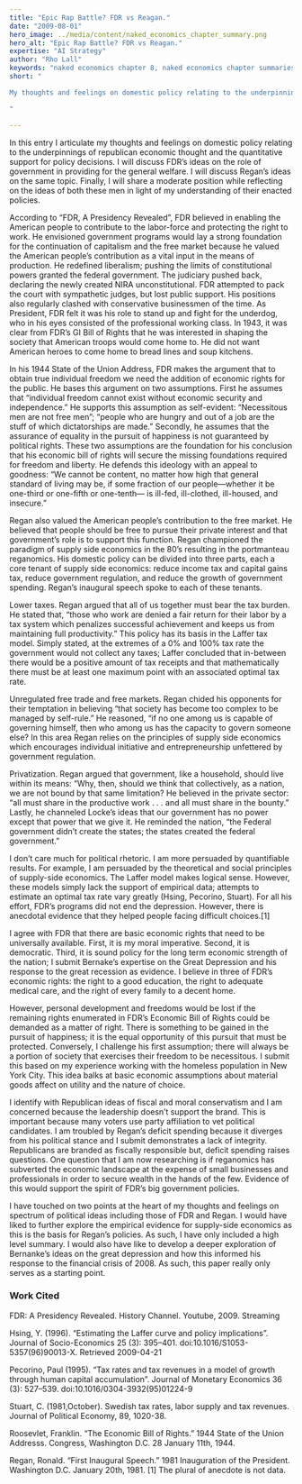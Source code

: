 ```yaml
---
title: "Epic Rap Battle? FDR vs Reagan."
date: "2009-08-01"
hero_image: ../media/content/naked_economics_chapter_summary.png
hero_alt: "Epic Rap Battle? FDR vs Reagan."
expertise: "AI Strategy"
author: "Rho Lall"
keywords: "naked economics chapter 8, naked economics chapter summaries, naked economics undressing the dismal science chapter summaries, naked economics undressing the dismal science sparknotes, naked economics cliff notes"
short: "

My thoughts and feelings on domestic policy relating to the underpinnings of republican economic thought and the quantitative support for policy decisions.

"

---
```

In this entry I articulate my thoughts and feelings on domestic policy relating to the underpinnings of republican economic thought and the quantitative support for policy decisions.  I will discuss FDR’s ideas on the role of government in providing for the general welfare.  I will discuss Regan’s ideas on the same topic.  Finally, I will share a moderate position while reflecting on the ideas of both these men in light of my understanding of their enacted policies.

According to “FDR, A Presidency Revealed”, FDR believed in enabling the American people to contribute to the labor-force and protecting the right to work.  He envisioned government programs would lay a strong foundation for the continuation of capitalism and the free market because he valued the American people’s contribution as a vital input in the means of production.  He redefined liberalism; pushing the limits of constitutional powers granted the federal government.  The judiciary pushed back, declaring the newly created NIRA unconstitutional.  FDR attempted to pack the court with sympathetic judges, but lost public support.  His positions also regularly clashed with conservative businessmen of the time.  As President, FDR felt it was his role to stand up and fight for the underdog, who in his eyes consisted of the professional working class.  In 1943, it was clear from FDR’s GI Bill of Rights that he was interested in shaping the society that American troops would come home to.  He did not want American heroes to come home to bread lines and soup kitchens.

In his 1944 State of the Union Address, FDR makes the argument that to obtain true individual freedom we need the addition of economic rights for the public.  He bases this argument on two assumptions.  First he assumes that “individual freedom cannot exist without economic security and independence.”  He supports this assumption as self-evident: “Necessitous men are not free men”; “people who are hungry and out of a job are the stuff of which dictatorships are made.”  Secondly, he assumes that the assurance of equality in the pursuit of happiness is not guaranteed by political rights.  These two assumptions are the foundation for his conclusion that his economic bill of rights will secure the missing foundations required for freedom and liberty.  He defends this ideology with an appeal to goodness:  “We cannot be content, no matter how high that general standard of living may be, if some fraction of our people—whether it be one-third or one-fifth or one-tenth— is ill-fed, ill-clothed, ill-housed, and insecure.”

Regan also valued the American people’s contribution to the free market.  He believed that people should be free to pursue their private interest and that government’s role is to support this function.  Regan championed the paradigm of supply side economics in the 80’s resulting in the portmanteau reganomics.  His domestic policy can be divided into three parts, each a core tenant of supply side economics: reduce income tax and capital gains tax, reduce government regulation, and reduce the growth of government spending.  Regan’s inaugural speech spoke to each of these tenants.

Lower taxes.  Regan argued that all of us together must bear the tax burden.  He stated that, “those who work are denied a fair return for their labor by a tax system which penalizes successful achievement and keeps us from maintaining full productivity.”  This policy has its basis in the Laffer tax model.  Simply stated, at the extremes of a 0% and 100% tax rate the government would not collect any taxes; Laffer concluded that in-between there would be a positive amount of tax receipts and that mathematically there must be at least one maximum point with an associated optimal tax rate.

Unregulated free trade and free markets.  Regan chided his opponents for their temptation in believing “that society has become too complex to be managed by self-rule.”  He reasoned, “if no one among us is capable of governing himself, then who among us has the capacity to govern someone else?  In this area Regan relies on the principles of supply side economics which encourages individual initiative and entrepreneurship unfettered by government regulation.

Privatization.  Regan argued that government, like a household,  should live within its means: “Why, then, should we think that collectively, as a nation, we are not bound by that same limitation?  He believed in the private sector: “all must share in the productive work . . . and all must share in the bounty.”  Lastly, he channeled Locke’s ideas that our government has no power except that power that we give it.  He reminded the nation, “the Federal government didn’t create the states; the states created the federal government.”

I don’t care much for political rhetoric.  I am more persuaded by quantifiable results.  For example, I am persuaded by the theoretical and social principles of supply-side economics.  The Laffer model makes logical sense.  However, these models simply lack the support of empirical data; attempts to estimate an optimal tax rate vary greatly (Hsing, Pecorino, Stuart).  For all his effort, FDR’s programs did not end the depression.  However, there is anecdotal evidence that they helped people facing difficult choices.[1]

I agree with FDR that there are basic economic rights that need to be universally available.  First, it is my moral imperative.  Second, it is democratic.  Third, it is sound policy for the long term economic strength of the nation; I submit Bernake’s expertise on the Great Depression and his response to the great recession as evidence.  I believe in three of FDR’s economic rights: the right to a good education, the right to adequate medical care, and the right of every family to a decent home.

However, personal development and freedoms would be lost if the remaining rights enumerated in FDR’s Economic Bill of Rights could be demanded as a matter of right.  There is something to be gained in the pursuit of happiness; it is the equal opportunity of this pursuit that must be protected.  Conversely, I challenge his first assumption; there will always be a portion of society that exercises their freedom to be necessitous.  I submit this based on my experience working with the homeless population in New York City.  This idea balks at basic economic assumptions about material goods affect on utility and the nature of choice.

I identify with Republican ideas of fiscal and moral conservatism and I am concerned because the leadership doesn’t support the brand.  This is important because many voters use party affiliation to vet political candidates.  I am troubled by Regan’s deficit spending because it diverges from his political stance and I submit demonstrates a lack of integrity.  Republicans are branded as fiscally responsible but, deficit spending raises questions.  One question that I am now researching is if reganomics has subverted the economic landscape at the expense of small businesses and professionals in order to secure wealth in the hands of the few.  Evidence of this would support the spirit of FDR’s big government policies.

I have touched on two points at the heart of my thoughts and feelings on spectrum of political ideas including those of FDR and Regan.  I would have liked to further explore the empirical evidence for supply-side economics as this is the basis for Regan’s policies.  As such, I have only included a high level summary.   I would also have like to develop a deeper exploration of Bernanke’s ideas on the great depression and how this informed his response to the financial crisis of 2008.  As such, this paper really only serves as a starting point.



### Work Cited

FDR: A Presidency Revealed. History Channel. Youtube, 2009. Streaming

Hsing, Y. (1996). “Estimating the Laffer curve and policy implications”. Journal of Socio-Economics 25 (3): 395–401. doi:10.1016/S1053-5357(96)90013-X. Retrieved 2009-04-21

Pecorino, Paul (1995). “Tax rates and tax revenues in a model of growth through human capital accumulation”. Journal of Monetary Economics 36 (3): 527–539. doi:10.1016/0304-3932(95)01224-9

Stuart, C. (1981,October). Swedish tax rates, labor supply and tax revenues. Journal of Political Economy, 89, 1020-38.

Roosevlet, Franklin. “The Economic Bill of Rights.” 1944 State of the Union Addresss.  Congress, Washington D.C. 28 January 11th,  1944.

Regan, Ronald. “First Inaugural Speech.”  1981 Inauguration of the President.  Washington D.C. January 20th, 1981.
[1] The plural of anecdote is not data.